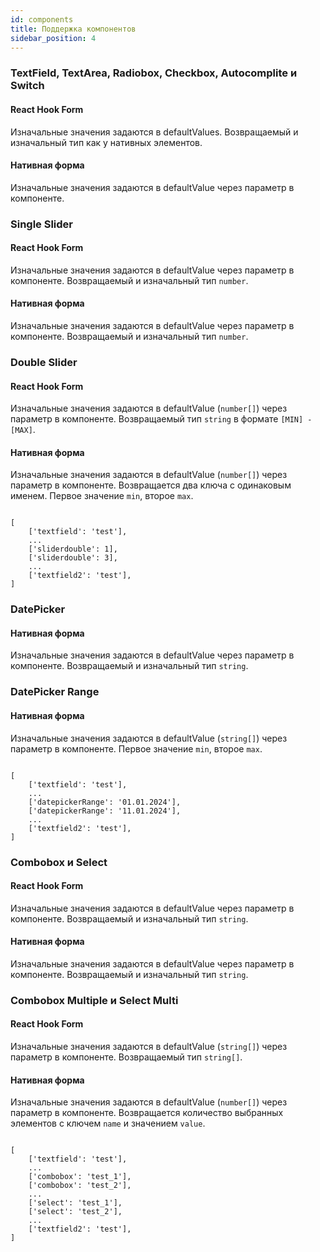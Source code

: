 ```yaml
---
id: components
title: Поддержка компонентов
sidebar_position: 4
---
```


### TextField, TextArea, Radiobox, Checkbox, Autocomplite и Switch

#### React Hook Form

Изначальные значения задаются в defaultValues. Возвращаемый и изначальный тип как у нативных элементов.

#### Нативная форма 

Изначальные значения задаются в defaultValue через параметр в компоненте.


### Single Slider

#### React Hook Form

Изначальные значения задаются в defaultValue через параметр в компоненте. Возвращаемый и изначальный тип `number`.

#### Нативная форма 

Изначальные значения задаются в defaultValue через параметр в компоненте. Возвращаемый и изначальный тип `number`.


### Double Slider

#### React Hook Form

Изначальные значения задаются в defaultValue (`number[]`) через параметр в компоненте. Возвращаемый тип `string` в формате `[MIN] - [MAX]`.

#### Нативная форма 

Изначальные значения задаются в defaultValue (`number[]`) через параметр в компоненте. Возвращается два ключа с одинаковым именем. Первое значение `min`, второе `max`. 
```

[
    ['textfield': 'test'],
    ...
    ['sliderdouble': 1],
    ['sliderdouble': 3],
    ...
    ['textfield2': 'test'],
]

```


### DatePicker

#### Нативная форма 

Изначальные значения задаются в defaultValue через параметр в компоненте. Возвращаемый и изначальный тип `string`.


### DatePicker Range

#### Нативная форма 

Изначальные значения задаются в defaultValue (`string[]`) через параметр в компоненте. Первое значение `min`, второе `max`. 

```

[
    ['textfield': 'test'],
    ...
    ['datepickerRange': '01.01.2024'],
    ['datepickerRange': '11.01.2024'],
    ...
    ['textfield2': 'test'],
]
```



### Combobox и Select

#### React Hook Form

Изначальные значения задаются в defaultValue через параметр в компоненте. Возвращаемый и изначальный тип `string`.

#### Нативная форма 

Изначальные значения задаются в defaultValue через параметр в компоненте. Возвращаемый и изначальный тип `string`.


### Combobox Multiple и Select Multi

#### React Hook Form

Изначальные значения задаются в defaultValue (`string[]`) через параметр в компоненте. Возвращаемый тип `string[]`.

#### Нативная форма 

Изначальные значения задаются в defaultValue (`number[]`) через параметр в компоненте. Возвращается количество выбранных элементов с ключем `name` и значением `value`. 
```

[
    ['textfield': 'test'],
    ...
    ['combobox': 'test_1'],
    ['combobox': 'test_2'],
    ...
    ['select': 'test_1'],
    ['select': 'test_2'],
    ...
    ['textfield2': 'test'],
]

```

